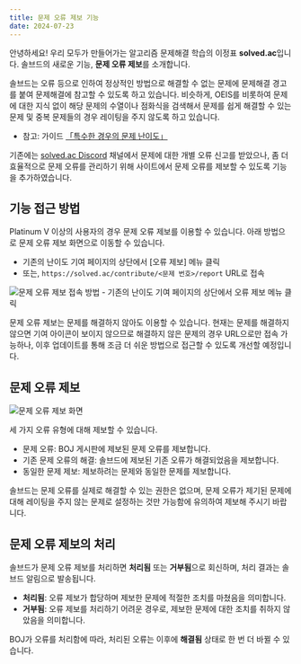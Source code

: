 ```yaml
---
title: 문제 오류 제보 기능 
date: 2024-07-23
---
```


안녕하세요! 우리 모두가 만들어가는 알고리즘 문제해결 학습의 이정표 **solved.ac**입니다. 솔브드의 새로운 기능, **문제 오류 제보**를 소개합니다.

솔브드는 오류 등으로 인하여 정상적인 방법으로 해결할 수 없는 문제에 문제해결 경고를 붙여 문제해결에 참고할 수 있도록 하고 있습니다. 비슷하게, OEIS를 비롯하여 문제에 대한 지식 없이 해당 문제의 수열이나 점화식을 검색해서 문제를 쉽게 해결할 수 있는 문제 및 중복 문제들의 경우 레이팅을 주지 않도록 하고 있습니다.

- 참고: 가이드 [「특수한 경우의 문제 난이도」](/ko/problem/level-unusual)

기존에는 [solved.ac Discord](https://solved.ac/community) 채널에서 문제에 대한 개별 오류 신고를 받았으나, 좀 더 효율적으로 문제 오류를 관리하기 위해 사이트에서 문제 오류를 제보할 수 있도록 기능을 추가하였습니다.

## 기능 접근 방법

Platinum V 이상의 사용자의 경우 문제 오류 제보를 이용할 수 있습니다. 아래 방법으로 문제 오류 제보 화면으로 이동할 수 있습니다. 

- 기존의 난이도 기여 페이지의 상단에서 [오류 제보] 메뉴 클릭
- 또는, `https://solved.ac/contribute/<문제 번호>/report` URL로 접속

![문제 오류 제보 접속 방법 - 기존의 난이도 기여 페이지의 상단에서 오류 제보 메뉴 클릭](./240723/access.png)

문제 오류 제보는 문제를 해결하지 않아도 이용할 수 있습니다. 현재는 문제를 해결하지 않으면 기여 아이콘이 보이지 않으므로 해결하지 않은 문제의 경우 URL으로만 접속 가능하나, 이후 업데이트를 통해 조금 더 쉬운 방법으로 접근할 수 있도록 개선할 예정입니다.

## 문제 오류 제보

![문제 오류 제보 화면](./240723/report.png)

세 가지 오류 유형에 대해 제보할 수 있습니다.

- 문제 오류: BOJ 게시판에 제보된 문제 오류를 제보합니다.
- 기존 문제 오류의 해결: 솔브드에 제보된 기존 오류가 해결되었음을 제보합니다.
- 동일한 문제 제보: 제보하려는 문제와 동일한 문제를 제보합니다.

솔브드는 문제 오류를 실제로 해결할 수 있는 권한은 없으며, 문제 오류가 제기된 문제에 대해 레이팅을 주지 않는 문제로 설정하는 것만 가능함에 유의하여 제보해 주시기 바랍니다.

## 문제 오류 제보의 처리

솔브드가 문제 오류 제보를 처리하면 **처리됨** 또는 **거부됨**으로 회신하며, 처리 결과는 솔브드 알림으로 발송됩니다.

- **처리됨**: 오류 제보가 합당하며 제보한 문제에 적절한 조치를 마쳤음을 의미합니다.
- **거부됨**: 오류 제보를 처리하기 어려운 경우로, 제보한 문제에 대한 조치를 취하지 않았음을 의미합니다.

BOJ가 오류를 처리함에 따라, 처리된 오류는 이후에 **해결됨** 상태로 한 번 더 바뀔 수 있습니다.
